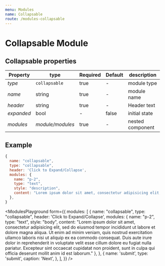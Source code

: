 ```yaml
---
menu: Modules
name: Collapsable
route: /modules-collapsable
---
```



# Collapsable Module

## Collapsable properties

| Property     | type           | Required | Default | description |
| ------------ | -------------- | -------- | ------- | ----------- |
| *type*       | `collapsable`  | true     | -       | module type |
| *name*       | string         | true     | -       | module name |
| *header*     | string         | true     | -       | Header text |
| *expanded*   | bool           | -        | false   | initial state |
| *modules*   | *module/modules*  | true     | -       | nested component |

## Example
```jsx
{
  name: "collapsable",
  type: "collapsable",
  header: 'Click to Expand/Collapse',
  modules: {
    name: "p-2",
    type: "text",
    style: "description",
    content: "Lorem ipsum dolor sit amet, consectetur adipisicing elit, sed do eiusmod tempor incididunt ut labore et dolore magna aliqua. Ut enim ad minim veniam, quis nostrud exercitation ullamco laboris nisi ut aliquip ex ea commodo consequat. Duis aute irure dolor in reprehenderit in voluptate velit esse cillum dolore eu fugiat nulla pariatur. Excepteur sint occaecat cupidatat non proident, sunt in culpa qui officia deserunt mollit anim id est laborum."
  },
}
```


<ModulesPlayground
  form={{
    modules: [
      {
        name: "collapsable",
        type: "collapsable",
        header: 'Click to Expand/Collapse',
        modules: {
          name: "p-2",
          type: "text",
          style: "body",
          content: "Lorem ipsum dolor sit amet, consectetur adipisicing elit, sed do eiusmod tempor incididunt ut labore et dolore magna aliqua. Ut enim ad minim veniam, quis nostrud exercitation ullamco laboris nisi ut aliquip ex ea commodo consequat. Duis aute irure dolor in reprehenderit in voluptate velit esse cillum dolore eu fugiat nulla pariatur. Excepteur sint occaecat cupidatat non proident, sunt in culpa qui officia deserunt mollit anim id est laborum."
        },
      },
      {
        name: 'submit',
        type: 'submit',
        caption: 'Next',
      },
    ],
  }}
/>

